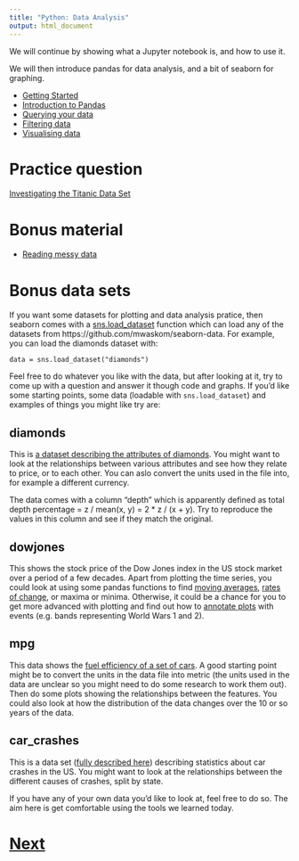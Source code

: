 ```yaml
---
title: "Python: Data Analysis"
output: html_document
---
```


We will continue by showing what a Jupyter notebook is, and how to use it.

We will then introduce pandas for data analysis, and a bit of seaborn for 
graphing.

* [Getting Started](https://milliams.com/courses/data_analysis_python/)
* [Introduction to Pandas](https://milliams.com/courses/data_analysis_python/Pandas.html)
* [Querying your data](https://milliams.com/courses/data_analysis_python/Analysis.html)
* [Filtering data](https://milliams.com/courses/data_analysis_python/Filtering.html)
* [Visualising data](https://milliams.com/courses/data_analysis_python/Visualisation.html)

# Practice question

[Investigating the Titanic Data Set](https://milliams.com/courses/data_analysis_python/Final%20exercise.html)

# Bonus material

* [Reading messy data](https://milliams.com/courses/data_analysis_python/Reading%20from%20file.html)

# Bonus data sets

If you want some datasets for plotting and data analysis pratice, then seaborn comes with a [sns.load_dataset](https://seaborn.pydata.org/generated/seaborn.load_dataset.html) function which can load any of the datasets from https://github.com/mwaskom/seaborn-data. For example, you can load the diamonds dataset with:

```
data = sns.load_dataset("diamonds")
```

Feel free to do whatever you like with the data, but after looking at it, try to come up with a question and answer it though code and graphs. If you'd like some starting points, some data (loadable with `sns.load_dataset`) and examples of things you might like try are:

## diamonds
This is [a dataset describing the attributes of diamonds](https://ggplot2.tidyverse.org/reference/diamonds.html). You might want to look at the relationships between various attributes and see how they relate to price, or to each other. You can aslo convert the units used in the file into, for example a different currency.

The data comes with a column "depth" which is apparently defined as total depth percentage = z / mean(x, y) = 2 * z / (x + y). Try to reproduce the values in this column and see if they match the original.

## dowjones
This shows the stock price of the Dow Jones index in the US stock market over a period of a few decades. Apart from plotting the time series, you could look at using some pandas functions to find [moving averages](https://pandas.pydata.org/docs/reference/api/pandas.Series.rolling.html), [rates of change](https://pandas.pydata.org/docs/reference/api/pandas.Series.diff.html), or maxima or minima. Otherwise, it could be a chance for you to get more advanced with plotting and find out how to [annotate plots](https://matplotlib.org/stable/tutorials/text/annotations.html) with events (e.g. bands representing World Wars 1 and 2).

## mpg
This data shows the [fuel efficiency of a set of cars](https://data.world/dataman-udit/cars-data). A good starting point might be to convert the units in the data file into metric (the units used in the data are unclear so you might need to do some research to work them out). Then do some plots showing the relationships between the features. You could also look at how the distribution of the data changes over the 10 or so years of the data.

## car_crashes
This is a data set ([fully described here](https://www.kaggle.com/datasets/fivethirtyeight/fivethirtyeight-bad-drivers-dataset)) describing statistics about car crashes in the US. You might want to look at the relationships between the different causes of crashes, split by state.

If you have any of your own data you'd like to look at, feel free to do so. The aim here is get comfortable using the tools we learned today.

# [Next](python_biosimspace.html)
